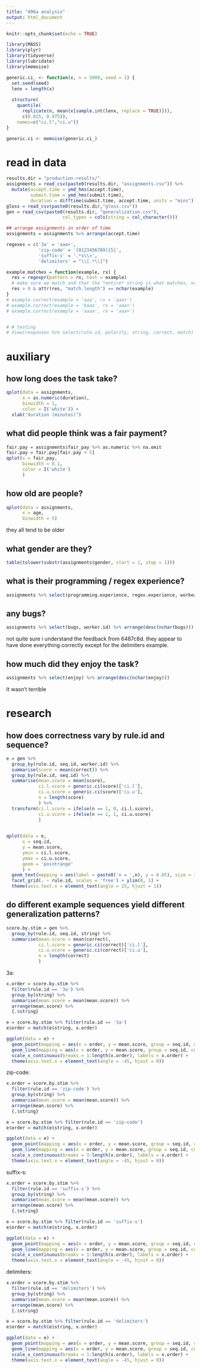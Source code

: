 ```yaml
---
title: "d06a analysis"
output: html_document
---
```


```r
knitr::opts_chunk$set(echo = TRUE)
```

```r
library(MASS)
library(plyr)
library(tidyverse)
library(lubridate)
library(memoise)
```

```r
generic.ci_ <- function(x, n = 5000, seed = 1) {
  set.seed(seed)
  lenx = length(x)
  
  structure(
    quantile(
      replicate(n, mean(x[sample.int(lenx, replace = TRUE)])),
      c(0.025, 0.975)),
    names=c("ci.l","ci.u"))
}

generic.ci <- memoise(generic.ci_)
```

# read in data

```r
results.dir = "production-results/"
assignments = read_csv(paste0(results.dir, "assignments.csv")) %>%
  mutate(accept.time = ymd_hms(accept.time),
         submit.time = ymd_hms(submit.time),
         duration = difftime(submit.time, accept.time, units = "mins"))
gloss = read_csv(paste0(results.dir,"gloss.csv"))
gen = read_csv(paste0(results.dir, "generalization.csv"),
                     col_types = cols(string = col_character()))

## arrange assignments in order of time
assignments = assignments %>% arrange(accept.time)
```


```r
regexes = c('3a' = 'aaa+',
            'zip-code' = '[0123456789]{5}',
            'suffix-s' = '.*s\\>',
            'delimiters' = "\\[.*\\]")

example.matches = function(example, rx) {
  res = regexpr(pattern = rx, text = example)
  # make sure we match and that the *entire* string is what matches, not a substring
  res > 0 & attr(res, "match.length") == nchar(example)
}
# example.correct(example = 'aaa', rx = 'aaa+')
# example.correct(example = 'baaa', rx = 'aaa+')
# example.correct(example = 'aaaa', rx = 'aaa+')


# # testing
# View(responses %>% select(rule.id, polarity, string, correct, match) %>% arrange(rule.id, polarity))
```


# auxiliary

## how long does the task take?

```r
qplot(data = assignments,
      x = as.numeric(duration),
      binwidth = 1,
      color = I('white')) + 
  xlab("duration (minutes)")
```


## what did people think was a fair payment?

```r
fair.pay = assignments$fair_pay %>% as.numeric %>% na.omit
fair.pay = fair.pay[fair.pay < 5]
qplot(x = fair.pay,
      binwidth = 0.1,
      color = I('white')
      )
```

## how old are people?

```r
qplot(data = assignments,
      x = age,
      binwidth = 5)
```

they all tend to be older

## what gender are they?

```r
table(tolower(substr(assignments$gender, start = 1, stop = 1)))
```

## what is their programming / regex experience?

```r
assignments %>% select(programming.experience, regex.experience, worker.id, age, gender) %>% arrange(desc(nchar(programming.experience)))
```

## any bugs?

```r
assignments %>% select(bugs, worker.id) %>% arrange(desc(nchar(bugs)))
```

not quite sure i understand the feedback from 6487c8d. they appear to have done everything correctly except for the delimiters example.

## how much did they enjoy the task?

```r
assignments %>% select(enjoy) %>% arrange(desc(nchar(enjoy)))
```

It wasn't terrible

# research


## how does correctness vary by rule.id and sequence?

```r
e = gen %>%
  group_by(rule.id, seq.id, worker.id) %>%
  summarise(score = mean(correct)) %>%
  group_by(rule.id, seq.id) %>%
  summarise(mean.score = mean(score),
            ci.l.score = generic.ci(score)['ci.l'],
            ci.u.score = generic.ci(score)['ci.u'],
            n = length(score)
            ) %>%
  transform(ci.l.score = ifelse(n == 1, 0, ci.l.score),
            ci.u.score = ifelse(n == 1, 1, ci.u.score)
            )
            

qplot(data = e,
      x = seq.id,
      y = mean.score,
      ymin = ci.l.score,
      ymax = ci.u.score,
      geom = 'pointrange'
      ) +
  geom_text(mapping = aes(label = paste0('n = ',n), y = 0.05), size = 3) +
  facet_grid(. ~ rule.id, scales = 'free') + ylim(0, 1) +
  theme(axis.text.x = element_text(angle = 25, hjust = 1))
```

## do different example sequences yield different generalization patterns?


```r
score.by.stim = gen %>%
  group_by(rule.id, seq.id, string) %>%
  summarise(mean.score = mean(correct),
            ci.l.score = generic.ci(correct)['ci.l'],
            ci.u.score = generic.ci(correct)['ci.u'],
            n = length(correct)
            )
```

3a:

```r
x.order = score.by.stim %>%
  filter(rule.id == '3a') %>%
  group_by(string) %>%
  summarise(mean.score = mean(mean.score)) %>%
  arrange(mean.score) %>%
  {.$string}

e = score.by.stim %>% filter(rule.id == '3a')
e$order = match(e$string, x.order)

ggplot(data = e) +
  geom_point(mapping = aes(x = order, y = mean.score, group = seq.id, color = seq.id)) +
  geom_line(mapping = aes(x = order, y = mean.score, group = seq.id, color = seq.id)) +
  scale_x_continuous(breaks = 1:length(x.order), labels = x.order) +
  theme(axis.text.x = element_text(angle = -45, hjust = 0))
```



zip-code:
```r
x.order = score.by.stim %>%
  filter(rule.id == 'zip-code') %>%
  group_by(string) %>%
  summarise(mean.score = mean(mean.score)) %>%
  arrange(mean.score) %>%
  {.$string}

e = score.by.stim %>% filter(rule.id == 'zip-code')
e$order = match(e$string, x.order)

ggplot(data = e) +
  geom_point(mapping = aes(x = order, y = mean.score, group = seq.id, color = seq.id)) +
  geom_line(mapping = aes(x = order, y = mean.score, group = seq.id, color = seq.id)) +
  scale_x_continuous(breaks = 1:length(x.order), labels = x.order) +
  theme(axis.text.x = element_text(angle = -45, hjust = 0))
```

suffix-s:

```r
x.order = score.by.stim %>%
  filter(rule.id == 'suffix-s') %>%
  group_by(string) %>%
  summarise(mean.score = mean(mean.score)) %>%
  arrange(mean.score) %>%
  {.$string}

e = score.by.stim %>% filter(rule.id == 'suffix-s')
e$order = match(e$string, x.order)

ggplot(data = e) +
  geom_point(mapping = aes(x = order, y = mean.score, group = seq.id, color = seq.id)) +
  geom_line(mapping = aes(x = order, y = mean.score, group = seq.id, color = seq.id)) +
  scale_x_continuous(breaks = 1:length(x.order), labels = x.order) +
  theme(axis.text.x = element_text(angle = -45, hjust = 0))
```


delimiters:

```r
x.order = score.by.stim %>%
  filter(rule.id == 'delimiters') %>%
  group_by(string) %>%
  summarise(mean.score = mean(mean.score)) %>%
  arrange(mean.score) %>%
  {.$string}

e = score.by.stim %>% filter(rule.id == 'delimiters')
e$order = match(e$string, x.order)

ggplot(data = e) +
  geom_point(mapping = aes(x = order, y = mean.score, group = seq.id, color = seq.id)) +
  geom_line(mapping = aes(x = order, y = mean.score, group = seq.id, color = seq.id)) +
  scale_x_continuous(breaks = 1:length(x.order), labels = x.order) +
  theme(axis.text.x = element_text(angle = -45, hjust = 0))
```

